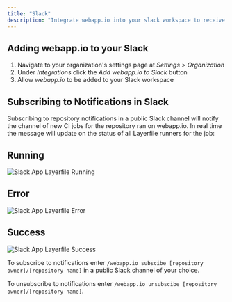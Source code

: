 ```yaml
---
title: "Slack"
description: "Integrate webapp.io into your slack workspace to receive real time updates on builds."
---
```


## Adding webapp.io to your Slack

1. Navigate to your organization's settings page at _Settings > Organization_
2. Under _Integrations_ click the _Add webapp.io to Slack_ button
3. Allow _webapp.io_ to be added to your Slack workspace

## Subscribing to Notifications in Slack

Subscribing to repository notifications in a public Slack channel will notify
the channel of new CI jobs for the repository ran on webapp.io. In real time the
message will update on the status of all Layerfile runners for the job:

## Running

![Slack App Layerfile Running](https://webapp.io/static/assets/resources/slack-app-running.png)

## Error

![Slack App Layerfile Error](https://webapp.io/static/assets/resources/slack-app-error.png)

## Success

![Slack App Layerfile Success](https://webapp.io/static/assets/resources/slack-app-success.png)

To subscribe to notifications enter
`/webapp.io subscibe [repository owner]/[repository name]` in a public Slack
channel of your choice.

To unsubscribe to notifications enter
`/webapp.io unsubscibe [repository owner]/[repository name]`.
